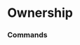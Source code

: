 # Ownership


### Commands
<ul className="grid grid-cols-1 md:grid-cols-2 lg:grid-cols-3 xl:grid-cols-4 gap-4 -ml-6">
<ReferenceCard title="insider trading" description="Get data about trading by a company's management team and board of directors" url="/platform/reference/equity/ownership/insider_trading" />
<ReferenceCard title="major holders" description="Get data about major holders for a given company over time" url="/platform/reference/equity/ownership/major_holders" />
<ReferenceCard title="form 13f" description="The Securities and Exchange Commission's (SEC) Form 13F is a quarterly report
that is required to be filed by all institutional investment managers with at least
$100 million in assets under management" url="/platform/reference/equity/ownership/form_13f" />
<ReferenceCard title="share statistics" description="Get data about share float for a given company" url="/platform/reference/equity/ownership/share_statistics" />
<ReferenceCard title="institutional" description="Get data about institutional ownership for a given company over time" url="/platform/reference/equity/ownership/institutional" />
</ul>

